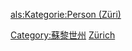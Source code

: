 {{Commonscat|People of the canton of Zürich}}

[[Category:蘇黎世州|Category:蘇黎世州]]
[[Category:瑞士各州人物|Zürich]]

[[als:Kategorie:Person_(Züri)|als:Kategorie:Person (Züri)]]